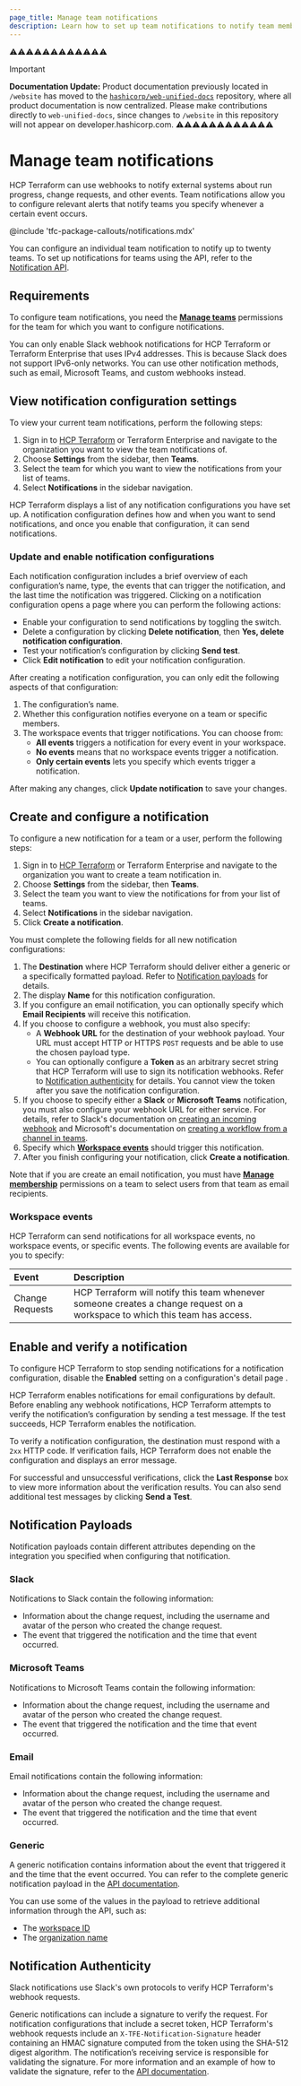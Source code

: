 ```yaml
---
page_title: Manage team notifications
description: Learn how to set up team notifications to notify team members on external systems whenever a particular action takes place.
---
```

⚠️⚠️⚠️⚠️⚠️⚠️⚠️⚠️⚠️⚠️⚠️⚠️
> [!IMPORTANT]  
> **Documentation Update:** Product documentation previously located in `/website` has moved to the [`hashicorp/web-unified-docs`](https://github.com/hashicorp/web-unified-docs) repository, where all product documentation is now centralized. Please make contributions directly to `web-unified-docs`, since changes to `/website` in this repository will not appear on developer.hashicorp.com.
⚠️⚠️⚠️⚠️⚠️⚠️⚠️⚠️⚠️⚠️⚠️⚠️

# Manage team notifications

HCP Terraform can use webhooks to notify external systems about run progress, change requests, and other events. Team notifications allow you to configure relevant alerts that notify teams you specify whenever a certain event occurs. 

@include 'tfc-package-callouts/notifications.mdx'

You can configure an individual team notification to notify up to twenty teams. To set up notifications for teams using the API, refer to the [Notification API](/terraform/cloud-docs/api-docs/notification-configurations#team-notification-configuration).

## Requirements

To configure team notifications, you need the [**Manage teams**](/terraform/cloud-docs/users-teams-organizations/permissions#manage-teams) permissions for the team for which you want to configure notifications.

You can only enable Slack webhook notifications for HCP Terraform or Terraform Enterprise that uses IPv4 addresses. This is because Slack does not support IPv6-only networks. You can use other notification methods, such as email, Microsoft Teams, and custom webhooks instead.

## View notification configuration settings

To view your current team notifications, perform the following steps:

1. Sign in to [HCP Terraform](https://app.terraform.io/) or Terraform Enterprise and navigate to the organization you want to view the team notifications of.
1. Choose **Settings** from the sidebar, then **Teams**. 
1. Select the team for which you want to view the notifications from your list of teams.
1. Select **Notifications** in the sidebar navigation.

HCP Terraform displays a list of any notification configurations you have set up. A notification configuration defines how and when you want to send notifications, and once you enable that configuration, it can send notifications. 

### Update and enable notification configurations

Each notification configuration includes a brief overview of each configuration’s name, type, the events that can trigger the notification, and the last time the notification was triggered. Clicking on a notification configuration opens a page where you can perform the following actions:

* Enable your configuration to send notifications by toggling the switch.  
* Delete a configuration by clicking **Delete notification**, then **Yes, delete notification configuration**.  
* Test your notification’s configuration by clicking **Send test**.   
* Click **Edit notification** to edit your notification configuration.

After creating a notification configuration, you can only edit the following aspects of that configuration:

1. The configuration’s name.  
1. Whether this configuration notifies everyone on a team or specific members.  
1. The workspace events that trigger notifications. You can choose from:  
    * **All events** triggers a notification for every event in your workspace.  
    * **No events** means that no workspace events trigger a notification.  
    * **Only certain events** lets you specify which events trigger a notification.

After making any changes, click **Update notification** to save your changes.

## Create and configure a notification 

To configure a new notification for a team or a user, perform the following steps:

1. Sign in to [HCP Terraform](https://app.terraform.io/) or Terraform Enterprise and navigate to the organization you want to create a team notification in.
1. Choose **Settings** from the sidebar, then **Teams**.  
1. Select the team you want to view the notifications for from your list of teams.  
1. Select **Notifications** in the sidebar navigation.  
1. Click **Create a notification**.

You must complete the following fields for all new notification configurations:

1. The **Destination** where HCP Terraform should deliver either a generic or a specifically formatted payload. Refer to [Notification payloads](#notification-payloads) for details.  
1. The display **Name** for this notification configuration.  
1. If you configure an email notification, you can optionally specify which **Email Recipients** will receive this notification.  
1. If you choose to configure a webhook, you must also specify:   
    * A **Webhook URL** for the destination of your webhook payload. Your URL must accept HTTP or HTTPS `POST` requests and be able to use the chosen payload type.   
    * You can optionally configure a **Token** as an arbitrary secret string that HCP Terraform will use to sign its notification webhooks. Refer to [Notification authenticity](#notification-authenticity) for details. You cannot view the token after you save the notification configuration.  
1. If you choose to specify either a **Slack** or **Microsoft Teams** notification, you must also configure your webhook URL for either service. For details, refer to Slack's documentation on [creating an incoming webhook](https://api.slack.com/messaging/webhooks#create_a_webhook) and Microsoft's documentation on [creating a workflow from a channel in teams](https://support.microsoft.com/en-us/office/creating-a-workflow-from-a-channel-in-teams-242eb8f2-f328-45be-b81f-9817b51a5f0e).  
1. Specify which [**Workspace events**](#workspace-events) should trigger this notification.  
1. After you finish configuring your notification, click **Create a notification**.

Note that if you are create an email notification, you must have [**Manage membership**](/terraform/cloud-docs/users-teams-organizations/permissions#manage-membership) permissions on a team to select users from that team as email recipients.

### Workspace events

HCP Terraform can send notifications for all workspace events, no workspace events, or specific events. The following events are available for you to specify:

| Event | Description |
| :---- | :---- |
| Change Requests | HCP Terraform will notify this team whenever someone creates a change request on a workspace to which this team has access. |

## Enable and verify a notification

To configure HCP Terraform to stop sending notifications for a notification configuration, disable the **Enabled** setting on a configuration's detail page . 

HCP Terraform enables notifications for email configurations by default. Before enabling any webhook notifications, HCP Terraform attempts to verify the notification’s configuration by sending a test message. If the test succeeds, HCP Terraform enables the notification. 

To verify a notification configuration, the destination must respond with a `2xx` HTTP code. If verification fails, HCP Terraform does not enable the configuration and displays an error message.

For successful and unsuccessful verifications, click the **Last Response** box to view more information about the verification results. You can also send additional test messages by clicking **Send a Test**.

## Notification Payloads

Notification payloads contain different attributes depending on the integration you specified when configuring that notification.

### Slack

Notifications to Slack contain the following information:

* Information about the change request, including the username and avatar of the person who created the change request.
* The event that triggered the notification and the time that event occurred.

### Microsoft Teams

Notifications to Microsoft Teams contain the following information:
* Information about the change request, including the username and avatar of the person who created the change request.
* The event that triggered the notification and the time that event occurred.

### Email

Email notifications contain the following information:
* Information about the change request, including the username and avatar of the person who created the change request.
* The event that triggered the notification and the time that event occurred.

### Generic

A generic notification contains information about the event that triggered it and the time that the event occurred. You can refer to the complete generic notification payload in the [API documentation](/terraform/cloud-docs/api-docs/notification-configurations#notification-payload).

You can use some of the values in the payload to retrieve additional information through the API, such as:
* The [workspace ID](/terraform/cloud-docs/api-docs/workspaces#list-workspaces)  
* The [organization name](/terraform/cloud-docs/api-docs/organizations#show-an-organization)

## Notification Authenticity

Slack notifications use Slack's own protocols to verify HCP Terraform's webhook requests.

Generic notifications can include a signature to verify the request. For notification configurations that include a secret token, HCP Terraform's webhook requests include an `X-TFE-Notification-Signature` header containing an HMAC signature computed from the token using the SHA-512 digest algorithm. The notification’s receiving service is responsible for validating the signature. For more information and an example of how to validate the signature, refer to the [API documentation](/terraform/cloud-docs/api-docs/notification-configurations#notification-payload).